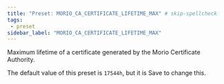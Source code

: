 ```yaml
---
title: "Preset: MORIO_CA_CERTIFICATE_LIFETIME_MAX" # skip-spellcheck
tags:
 - preset
sidebar_label: "MORIO_CA_CERTIFICATE_LIFETIME_MAX"
---
```


Maximum lifetime of a certificate generated by the Morio Certificate Authority.

<Note>

The default value of this preset is `17544h`, but it is <Label style="success">Save</Label> to change this.

</Note>
